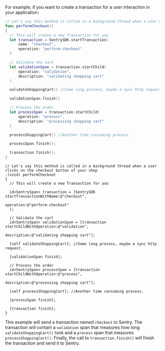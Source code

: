 For example, if you want to create a transaction for a user interaction in your application:

```swift {tabTitle:Swift}
// Let's say this method is called in a background thread when a user clicks on the checkout button of your shop
func performCheckout()
{
  // This will create a new Transaction for you
  let transaction = SentrySDK.startTransaction(
      name: "checkout",
      operation: "perform-checkout"
  )

  // Validate the cart
  let validationSpan = transaction.startChild(
      operation: "validation",
      description: "validating shopping cart"
  )

  validateShoppingCart() //Some long process, maybe a sync http request.

  validationSpan.finish()

  // Process the order
  let processSpan = transaction.startChild(
      operation: "process",
      description: "processing shopping cart"
  )

  processShoppingCart() //Another time consuming process.

  processSpan.finish();

  transaction.finish();
}
```

```objc {tabTitle:Objective-C}
// Let's say this method is called in a background thread when a user clicks on the checkout button of your shop
-(void) performCheckout
{
  // This will create a new Transaction for you

  id<SentrySpan> transaction = [SentrySDK startTransactionWithName:@"checkout",
                                                   operation:@"perform-checkout"
  );

  // Validate the cart
  id<SentrySpan> validationSpan = [transaction startChildWithOperation:@"validation",
                                                     description:@"validating shopping cart"];

  [self validateShoppingCart]; //Some long process, maybe a sync http request.

  [validationSpan finish];

  // Process the order
  id<SentrySpan> processSpan = [transaction startChildWithOperation:@"process",
                                                  description:@"processing shopping cart"];

  [self processShoppingCart]; //Another time consuming process.

  [processSpan finish];

  [transaction finish];
}
```

This example will send a transaction named `checkout` to Sentry. The transaction will contain a `validation` span that measures how long `validateShoppingCart()` took and a `process` span that measures `processShoppingCart()`. Finally, the call to `transaction.finish()` will finish the transaction and send it to Sentry.
